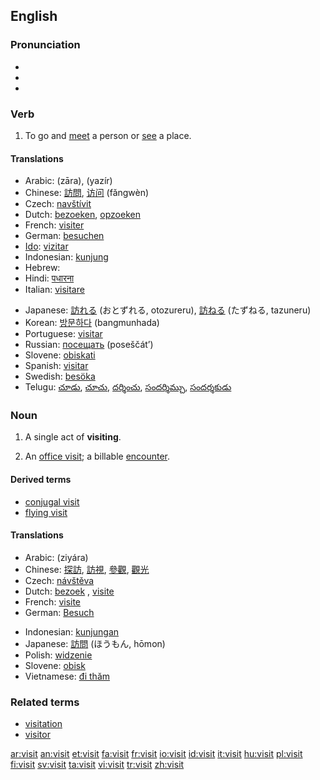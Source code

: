 ==English==

{{rank|immediately|trees|filled|637|visit|follow|chance|happened}}

===Pronunciation===
*{{IPA|/ˈvɪzɪt/}}
*{{audio|en-us-visit.ogg|Audio (US)}}
*{{rhymes|ɪzɪt}}

===Verb===
{{en-verb}}

# To go and [[meet]] a person or [[see]] a place.

====Translations====
{{trans-top|to go and meet or see}}
*Arabic: {{ARchar|[[زار|زارَ]]}} (zāra), {{ARchar|[[يزير|يَزِير]]}} (yazír)
*Chinese: [[訪問]], [[访问]] (fǎngwèn)
*Czech: [[navštívit]]
*Dutch: [[bezoeken]], [[opzoeken]]
*French: [[visiter]]
*German: [[besuchen]]
*[[Ido]]: [[vizitar]]
*Indonesian: [[kunjung]]
*Hebrew: {{he-translation|סיור|si'ûr}}
*Hindi: [[पधारना]]
*Italian: [[visitare]]
{{trans-mid}}
*Japanese: [[訪れる]] (おとずれる, otozureru), [[訪ねる]] (たずねる, tazuneru)
*Korean: [[방문하다]] (bangmunhada)
*Portuguese: [[visitar]]
*Russian: [[посещать]] (poseščát’)
*Slovene: [[obiskati]]
*Spanish: [[visitar]]
*Swedish: [[besöka]]
*Telugu: [[చూడు]], [[చూచు]], [[దర్శించు]], [[సందర్శిమ్చు]], [[సందర్శకుడు]]
{{trans-bottom}}

===Noun===
{{en-noun}}

# A single act of '''visiting'''.
# {{context|medecine|insurance}} An [[office visit]]; a billable [[encounter]].

====Derived terms====
* [[conjugal visit]]
* [[flying visit]]

====Translations====
{{top}}
*Arabic: {{ARchar|[[زيارة]]}} (ziyára) {{f}}
*Chinese: [[探訪]], [[訪視]], [[參觀]], [[觀光]]
*Czech: [[návštěva]] {{f}}
*Dutch: [[bezoek]] {{n}}, [[visite]] {{f}}
*French: [[visite]] {{f}}
*German: [[Besuch]] {{m}}
{{mid}}
*Indonesian: [[kunjung|kunjungan]]
*Japanese: [[訪問]] (ほうもん, hōmon)
*Polish: [[widzenie]] {{n}}
*Slovene: [[obisk]] {{m}}
*Vietnamese: [[đi thăm]]
{{bottom}}

===Related terms===
*[[visitation]]
*[[visitor]]

[[ar:visit]]
[[an:visit]]
[[et:visit]]
[[fa:visit]]
[[fr:visit]]
[[io:visit]]
[[id:visit]]
[[it:visit]]
[[hu:visit]]
[[pl:visit]]
[[fi:visit]]
[[sv:visit]]
[[ta:visit]]
[[vi:visit]]
[[tr:visit]]
[[zh:visit]]